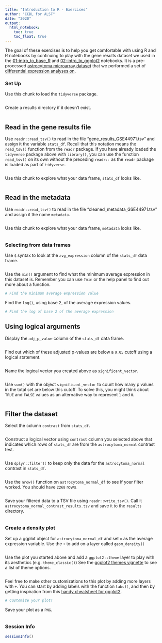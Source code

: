 ```yaml
---
title: "Introduction to R - Exercises"
author: "CCDL for ALSF"
date: "2020"
output:
  html_notebook:
    toc: true
    toc_float: true
---
```


The goal of these exercises is to help you get comfortable with using R and R notebooks by continuing to play with the gene results dataset we used in the [01-intro_to_base_R](01-intro_to_base_R-live.Rmd) and [02-intro_to_ggplot2](02-intro_to_ggplot2-live.Rmd) notebooks.
It is a pre-processed [astrocytoma microarray dataset](https://www.refine.bio/experiments/GSE44971/gene-expression-data-from-pilocytic-astrocytoma-tumour-samples-and-normal-cerebellum-controls) 
that we performed a set of [differential expression analyses on](scripts/00-setup-intro-to-R.R).

### Set Up

Use this chunk to load the `tidyverse` package.

```r

```

Create a results directory if it doesn't exist.

```r

```

## Read in the gene results file

Use `readr::read_tsv()` to read in the file "gene_results_GSE44971.tsv" and
assign it the variable `stats_df`.
Recall that this notation means the `read_tsv()` function from the `readr` package.
If you have already loaded the `tidyverse` package above with `library()`,
you can use the function `read_tsv()` on its own without the preceding `readr::` as the `readr` package is loaded as part of `tidyverse`.

```r

```

Use this chunk to explore what your data frame, `stats_df` looks like.

```r

```

## Read in the metadata

Use `readr::read_tsv()` to read in the file "cleaned_metadata_GSE44971.tsv" and assign it the name `metadata`.

```r

```

Use this chunk to explore what your data frame, `metadata` looks like.

```r

```

### Selecting from data frames

Use `$` syntax to look at the `avg_expression` column of the `stats_df`
data frame.

```r

```

Use the `min()` argument to find what the minimum average expression in this dataset is.
Remember you can use `?min` or the help panel to find out more about a function.

```r
# Find the minimum average expression value

```

Find the `log()`, using base 2, of the average expression values.

```r
# Find the log of base 2 of the average expression

```

## Using logical arguments

Display the `adj_p_value` column of the `stats_df` data frame.

```r

```

Find out which of these adjusted p-values are below a `0.05` cutoff using a logical statement.

```r

```

Name the logical vector you created above as `significant_vector`.

```r

```

Use `sum()` with the object `significant_vector` to count how many p values in the total set are below this cutoff. 
To solve this, you might think about `TRUE` and `FALSE` values as an alternative way to represent `1` and `0`.

```r

```

## Filter the dataset

Select the column `contrast` from `stats_df`.

```r

```

Construct a logical vector using `contrast` column you selected above that
indicates which rows of `stats_df` are from the `astrocytoma_normal`
contrast test.  

```r

```

Use `dplyr::filter()` to keep only the data for the `astrocytoma_normal` contrast
in `stats_df`.

```r

```

Use the `nrow()` function on `astrocytoma_normal_df` to see if your filter worked.
You should have `2268` rows.

```r

```

Save your filtered data to a TSV file using `readr::write_tsv()`.
Call it `astrocytoma_normal_contrast_results.tsv` and save it to the `results`
directory.

```r

```


### Create a density plot

Set up a ggplot object for `astrocytoma_normal_df` and set `x` as the average
expression variable.
Use the `+` to add on a layer called `geom_density()`

```r

```

Use the plot you started above and add a `ggplot2::theme` layer to play with its aesthetics (e.g. `theme_classic()`)
See the [ggplot2 themes vignette](https://ggplot2.tidyverse.org/reference/ggtheme.html)
to see a list of theme options.

```r

```

Feel free to make other customizations to this plot by adding more layers with `+`.
You can start by adding labels with the function `labs()`, and then by getting inspiration
from this [handy cheatsheet for ggplot2](https://raw.githubusercontent.com/rstudio/cheatsheets/main/data-visualization.pdf).

```r
# Customize your plot!

```

Save your plot as a `PNG`.

```r

```

### Session Info

```r
sessionInfo()
```
